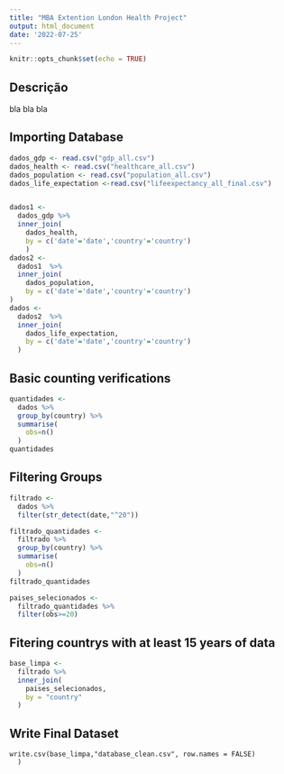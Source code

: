 ---
title: "MBA Extention London Health Project"
output: html_document
date: '2022-07-25'
---

```{r setup, include=FALSE}
knitr::opts_chunk$set(echo = TRUE)
```

## Descrição

bla bla bla 


## Importing Database

```{r importing}
dados_gdp <- read.csv("gdp_all.csv")
dados_health <- read.csv("healthcare_all.csv")
dados_population <- read.csv("population_all.csv")
dados_life_expectation <-read.csv("lifeexpectancy_all_final.csv")


dados1 <- 
  dados_gdp %>%
  inner_join(
    dados_health,
    by = c('date'='date','country'='country')
    )
dados2 <-
  dados1  %>%
  inner_join(
    dados_population,
    by = c('date'='date','country'='country')
)
dados <-
  dados2  %>%
  inner_join(
    dados_life_expectation,
    by = c('date'='date','country'='country')
  )

```

## Basic counting verifications

```{r basic verification}
quantidades <- 
  dados %>%
  group_by(country) %>%
  summarise(
    obs=n()
  )
quantidades

```

## Filtering Groups


```{r filtering}
filtrado <- 
  dados %>%
  filter(str_detect(date,"^20"))

filtrado_quantidades <-
  filtrado %>%
  group_by(country) %>%
  summarise(
    obs=n()  
  )
filtrado_quantidades

paises_selecionados <- 
  filtrado_quantidades %>%
  filter(obs>=20)


```

## Fitering countrys with at least 15 years of data

```{r fitering countrys with at least 15 years of data}
base_limpa <- 
  filtrado %>%
  inner_join(
    paises_selecionados,
    by = "country"
  )

```

## Write Final Dataset

```{Final Dataset}
write.csv(base_limpa,"database_clean.csv", row.names = FALSE)
  )
```


